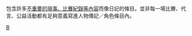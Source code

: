 {{Parent monthly clean up category|Diary||日記}}

包含許多[[WP:NOTDIARY|不重要的瑣事、比賽紀錄等內容]]而像日記的條目。並非每一場比賽、代言、公益活動都有足夠意義寫進人物傳記／角色條目內。

[[Category:维基百科条目清理|B]]